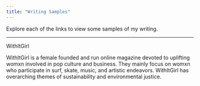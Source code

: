 ```yaml
---
title: "Writing Samples"
---
```


Explore each of the links to view some samples of my writing.

--------------

WithItGirl

WithItGirl is a female founded and run online magazine devoted to uplifting womxn involved in pop culture and business. They mainly focus on womxn who participate in surf, skate, music, and artistic endeavors. WithItGirl has overarching themes of sustainability and environmental justice.

